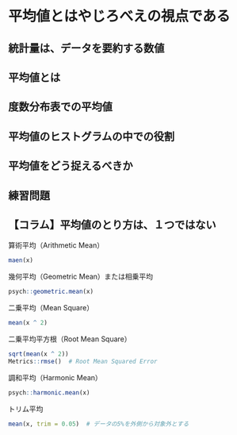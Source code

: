# 平均値とはやじろべえの視点である

## 統計量は、データを要約する数値

## 平均値とは

## 度数分布表での平均値

## 平均値のヒストグラムの中での役割

## 平均値をどう捉えるべきか

## 練習問題

## 【コラム】平均値のとり方は、１つではない

算術平均（Arithmetic Mean）
```r
maen(x)
```

幾何平均（Geometric Mean）または相乗平均
```r
psych::geometric.mean(x)
```

二乗平均（Mean Square）
```r
mean(x ^ 2)
```


二乗平均平方根（Root Mean Square）
```r
sqrt(mean(x ^ 2))
Metrics::rmse()  # Root Mean Squared Error
```


調和平均（Harmonic Mean）
```r
psych::harmonic.mean(x)
```


トリム平均
```r
mean(x, trim = 0.05)  # データの5%を外側から対象外とする
```

